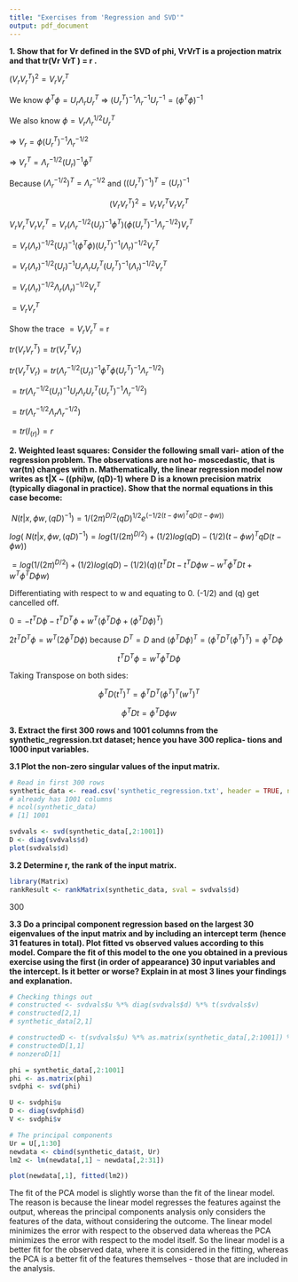 ```yaml
---
title: "Exercises from 'Regression and SVD'"
output: pdf_document
---
```


**1. Show that for Vr defined in the SVD of phi, VrVrT is a projection matrix and that tr(Vr VrT ) = r .**
  
  $(V_rV_r^{T})^2 = V_rV_r^{T}$ 
  
  We know $\phi^{T}\phi = U_r\Lambda_rU_r^{T}$   =>   $(U_r^{T})^{-1}\Lambda_r^{-1}U_r^{-1} = (\phi^{T}\phi)^{-1}$
  
  We also know $\phi = V_r\Lambda_r^{1/2}U_r^{T}$   
  
  =>   $V_r = \phi(U_r^{T})^{-1}\Lambda_r^{-1/2}$   
  
  => $V_r^{T} = \Lambda_r^{-1/2}(U_r)^{-1}\phi^{T}$ 
  
  Because $(\Lambda_r^{-1/2})^{T} = \Lambda_r^{-1/2}$ and $((U_r^{T})^{-1})^{T} = (U_r)^{-1}$
  
   $$(V_rV_r^{T})^2 = V_rV_r^{T}V_rV_r^{T}$$
   
   $V_rV_r^{T}V_rV_r^{T} = V_r(\Lambda_r^{-1/2}(U_r)^{-1}\phi^{T})(\phi(U_r^{T})^{-1}\Lambda_r^{-1/2})V_r^{T}$
   
   
   $= V_r(\Lambda_r)^{-1/2}(U_r)^{-1}(\phi^{T}\phi)(U_r^{T})^{-1}(\Lambda_r)^{-1/2}V_r^{T}$
   
   $= V_r(\Lambda_r)^{-1/2}(U_r)^{-1}U_r\Lambda_rU_r^{T}(U_r^{T})^{-1}(\Lambda_r)^{-1/2}V_r^{T}$
   
   $= V_r(\Lambda_r)^{-1/2}\Lambda_r(\Lambda_r)^{-1/2}V_r^{T}$
   
   $= V_rV_r^{T}$  
   
Show the trace $= V_rV_r^{T}$ = r

   $tr(V_rV_r^{T}) = tr(V_r^{T}V_r)$
   
   $tr(V_r^{T}V_r) = tr(\Lambda_r^{-1/2}(U_r)^{-1}\phi^{T}\phi(U_r^{T})^{-1}\Lambda_r^{-1/2})$
   
   $= tr(\Lambda_r^{-1/2}(U_r)^{-1}U_r\Lambda_rU_r^{T}(U_r^{T})^{-1}\Lambda_r^{-1/2})$
   
   $= tr(\Lambda_r^{-1/2}\Lambda_r\Lambda_r^{-1/2})$
   
   $= tr(I_{(r)}) = r$

**2. Weighted least squares: Consider the following small vari- ation of the regression problem. The observations are not ho- moscedastic, that is var(tn) changes with n. Mathematically, the linear regression model now writes as
t|X ~ ((phi)w, (qD)-1)
where D is a known precision matrix (typically diagonal in practice).
Show that the normal equations in this case become:**

  $\ N(t | x, \phi w,(qD)^{-1}) = 1/(2\pi)^{D/2}(qD)^{1/2}e^{(-1/2(t - \phi w)^{T}qD(t - \phi w))}$
   
   $log(\ N(t | x, \phi w,(qD)^{-1}) = log(1/(2\pi)^{D/2}) + (1/2)log(qD) -(1/2)(t - \phi w)^{T}qD(t - \phi w))$
   
   $= log(1/(2\pi)^{D/2}) + (1/2)log(qD) -(1/2)(q)(t^{T}Dt - t^{T}D\phi w - w^{T}\phi^{T} Dt + w^{T} \phi^{T} D \phi w)$
   
   Differentiating with respect to w and equating to 0. (-1/2) and (q) get cancelled off.
   
   $0 = -t^{T}D\phi -t^{T}D^{T}\phi + w^{T}(\phi^{T} D \phi + (\phi^{T} D \phi)^{T})$
   
   $2t^{T}D^{T}\phi = w^{T}(2 \phi^{T} D \phi)$ because $D^{T} = D$ and $(\phi^{T} D \phi)^{T} = (\phi^{T} D^{T} (\phi^{T})^{T}) = \phi^{T} D \phi$ 
   
   $$t^{T}D^{T}\phi = w^{T}\phi^{T} D \phi$$
   
   Taking Transpose on both sides:
   
   $$\phi^{T}D(t^{T})^{T} = \phi^{T} D^{T} (\phi^{T})^{T} (w^{T})^{T} $$
   
   $$\phi^{T}Dt = \phi^{T} D \phi w$$

**3. Extract the first 300 rows and 1001 columns from the synthetic_regression.txt dataset; hence you have 300 replica- tions and 1000 input variables.**

**3.1 Plot the non-zero singular values of the input matrix.**

```r
# Read in first 300 rows
synthetic_data <- read.csv('synthetic_regression.txt', header = TRUE, nrows = 300, sep = " ")
# already has 1001 columns
# ncol(synthetic_data)
# [1] 1001

svdvals <- svd(synthetic_data[,2:1001])
D <- diag(svdvals$d)
plot(svdvals$d)
```


**3.2 Determine r, the rank of the input matrix.**

```r
library(Matrix)
rankResult <- rankMatrix(synthetic_data, sval = svdvals$d)
```

300

**3.3 Do a principal component regression based on the largest 30 eigenvalues of the input matrix and by including an intercept term (hence 31 features in total). Plot fitted vs observed values according to this model. Compare the fit of this model to the one you obtained in a previous exercise using the first (in order of appearance) 30 input variables and the intercept. Is it better or worse? Explain in at most 3 lines your findings and explanation.**

```r
# Checking things out
# constructed <- svdvals$u %*% diag(svdvals$d) %*% t(svdvals$v)
# constructed[2,1]
# synthetic_data[2,1]

# constructedD <- t(svdvals$u) %*% as.matrix(synthetic_data[,2:1001]) %*% svdvals$v
# constructedD[1,1]
# nonzeroD[1]

phi = synthetic_data[,2:1001]
phi <- as.matrix(phi)
svdphi <- svd(phi)

U <- svdphi$u
D <- diag(svdphi$d)
V <- svdphi$v

# The principal components
Ur = U[,1:30]
newdata <- cbind(synthetic_data$t, Ur)
lm2 <- lm(newdata[,1] ~ newdata[,2:31])

plot(newdata[,1], fitted(lm2))
```

The fit of the PCA model is slightly worse than the fit of the linear model. The reason is because the linear model regresses the features against the output, whereas the principal components analysis only considers the features of the data, without considering the outcome. The linear model minimizes the error with respect to the observed data whereas the PCA minimizes the error with respect to the model itself. So the linear model is a better fit for the observed data, where it is considered in the fitting, whereas the PCA is a better fit of the features themselves - those that are included in the analysis.